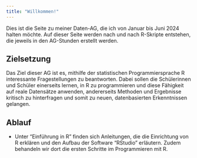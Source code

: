 ```yaml
---
title: "Willkommen!"
---
```


Dies ist die Seite zu meiner Daten-AG, die ich von Januar bis Juni 2024 halten möchte. Auf dieser Seite werden nach und nach R-Skripte entstehen, die jeweils in den AG-Stunden erstellt werden.

## Zielsetzung

Das Ziel dieser AG ist es, mithilfe der statistischen Programmiersprache R interessante Fragestellungen zu beantworten. Dabei sollen die Schülerinnen und Schüler einerseits lernen, in R zu programmieren und diese Fähigkeit auf reale Datensätze anwenden, andererseits Methoden und Ergebnisse kritisch zu hinterfragen und somit zu neuen, datenbasierten Erkenntnissen gelangen.

## Ablauf

-   Unter "Einführung in R" finden sich Anleitungen, die die Einrichtung von R erklären und den Aufbau der Software "RStudio" erläutern. Zudem behandeln wir dort die ersten Schritte im Programmieren mit R.
